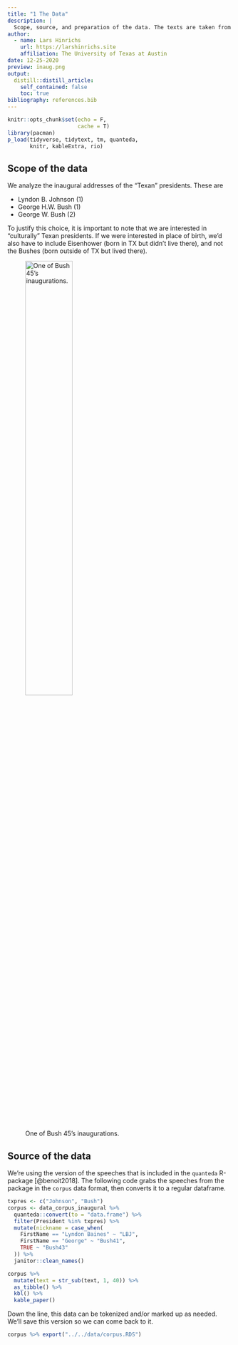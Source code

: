 ```yaml
---
title: "1 The Data"
description: |
  Scope, source, and preparation of the data. The texts are taken from the R-package "quanteda".
author:
  - name: Lars Hinrichs
    url: https://larshinrichs.site
    affiliation: The University of Texas at Austin
date: 12-25-2020
preview: inaug.png
output:
  distill::distill_article:
    self_contained: false
    toc: true
bibliography: references.bib
---
```


```r
knitr::opts_chunk$set(echo = F,
                      cache = T)
library(pacman)
p_load(tidyverse, tidytext, tm, quanteda,
       knitr, kableExtra, rio)
```

## Scope of the data

We analyze the inaugural addresses of the "Texan" presidents. These are

-   Lyndon B. Johnson (1)
-   George H.W. Bush (1)
-   George W. Bush (2)

To justify this choice, it is important to note that we are interested in "culturally" Texan presidents. If we were interested in place of birth, we'd also have to include Eisenhower (born in TX but didn't live there), and not the Bushes (born outside of TX but lived there).

![One of Bush 45's inaugurations.](inaug.png){width="50%"}

## Source of the data

We're using the version of the speeches that is included in the `quanteda` R-package [@benoit2018]. The following code grabs the speeches from the package in the `corpus` data format, then converts it to a regular dataframe.

```r
txpres <- c("Johnson", "Bush")
corpus <- data_corpus_inaugural %>% 
  quanteda::convert(to = "data.frame") %>% 
  filter(President %in% txpres) %>% 
  mutate(nickname = case_when(
    FirstName == "Lyndon Baines" ~ "LBJ",
    FirstName == "George" ~ "Bush41",
    TRUE ~ "Bush43"
  )) %>% 
  janitor::clean_names()

corpus %>% 
  mutate(text = str_sub(text, 1, 40)) %>% 
  as_tibble() %>% 
  kbl() %>% 
  kable_paper()
```

Down the line, this data can be tokenized and/or marked up as needed. We'll save this version so we can come back to it.

```r
corpus %>% export("../../data/corpus.RDS")
```
